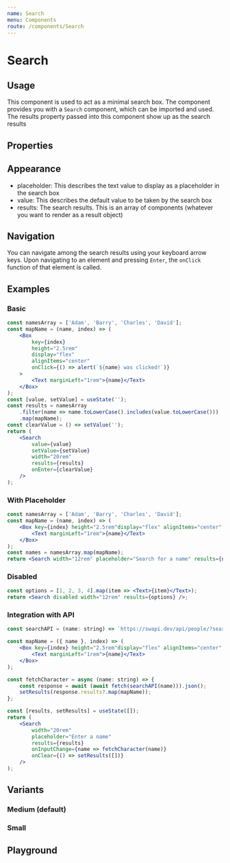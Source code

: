 ```yaml
---
name: Search
menu: Components
route: /components/Search
---
```




# Search

## Usage

This component is used to act as a minimal search box. The component provides you with a `Search` component, which can be imported and used.
The results property passed into this component show up as the search results

## Properties

<SearchPropsTable />

## Appearance

- placeholder: This describes the text value to display as a placeholder in the search box
- value: This describes the default value to be taken by the search box
- results: The search results. This is an array of components (whatever you want to render as a result object)

## Navigation

You can navigate among the search results using your keyboard arrow keys. Upon navigating to an element and pressing `Enter`, the `onClick` function of that element is called.

## Examples

### Basic

<TextExample />

```jsx
const namesArray = ['Adam', 'Barry', 'Charles', 'David'];
const mapName = (name, index) => (
    <Box
        key={index}
        height="2.5rem"
        display="flex"
        alignItems="center"
        onClick={() => alert(`${name} was clicked!`)}
    >
        <Text marginLeft="1rem">{name}</Text>
    </Box>
);
const [value, setValue] = useState('');
const results = namesArray
    .filter(name => name.toLowerCase().includes(value.toLowerCase()))
    .map(mapName);
const clearValue = () => setValue('');
return (
    <Search
        value={value}
        setValue={setValue}
        width="20rem"
        results={results}
        onEnter={clearValue}
    />
);
```

### With Placeholder

<PlaceholderExample />

```jsx
const namesArray = ['Adam', 'Barry', 'Charles', 'David'];
const mapName = (name, index) => (
    <Box key={index} height="2.5rem"display="flex" alignItems="center" onClick={() => alert(`${name} was clicked!`)}>
        <Text marginLeft="1rem">{name}</Text>
    </Box>
);
const names = namesArray.map(mapName);
return <Search width="12rem" placeholder="Search for a name" results={names} />;
```


### Disabled

<DisabledExample />

```jsx
const options = [1, 2, 3, 4].map(item => <Text>{item}</Text>);
return <Search disabled width="12rem" results={options} />;
```

### Integration with API

<APIExample />

```jsx
const searchAPI = (name: string) => `https://swapi.dev/api/people/?search=${name}`;

const mapName = ({ name }, index) => (
    <Box key={index} height="2.5rem"display="flex" alignItems="center" onClick={() => alert(`${name} was clicked!`)}>
        <Text marginLeft="1rem">{name}</Text>
    </Box>
);

const fetchCharacter = async (name: string) => {
    const response = await (await fetch(searchAPI(name))).json();
    setResults(response.results?.map(mapName));
};

const [results, setResults] = useState([]);
return (
    <Search
        width="20rem"
        placeholder="Enter a name"
        results={results}
        onInputChange={name => fetchCharacter(name)}
        onClear={() => setResults([])}
    />
);
```


## Variants

### Medium (default)
<Search width="12rem" placeholder="Search for a name" results={[]} />

### Small
<Search width="12rem" placeholder="Search for a name" size="small" results={[]} />

## Playground

<Playground>
  <Search placeholder="Search for a name"/>
</Playground>